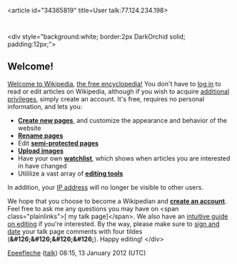 <article id="34365819" title=User talk:77.124.234.198>
	<talkpage id="34365819" title="User talk:77.124.234.198">
&lt;div style=&quot;background:white; border:2px DarkOrchid solid; padding:12px;&quot;&gt;
==Welcome!==
[[Wikipedia:Welcoming committee/Welcome to Wikipedia|Welcome to Wikipedia]], [[Wikipedia|the free encyclopedia!]] You don't have to [[Special:Userlogin|log in]] to read or edit articles on Wikipedia, although if you wish to acquire [[Wikipedia:Why create an account?|additional privileges]], simply create an account.  It's free, requires no personal information, and lets you:
* '''[[Help:Starting a new page|Create new pages]]''', and customize the appearance and behavior of the website
* '''[[Wikipedia:How to rename a page|Rename pages]]'''
* Edit '''[[Wikipedia:Semi-protection policy|semi-protected pages]]'''
* '''[[Special:Upload|Upload images]]'''
* Have your own '''[[Wikipedia:Watchlist|watchlist]]''', which shows when articles you are interested in have changed
* Utililize a vast array of '''[[WP:JS|editing tools]]'''

In addition, your [[IP address]] will no longer be visible to other users.

We hope that you choose to become a Wikipedian and '''[[Special:Userlogin|create an account]]'''. Feel free to ask me any questions you may have on &lt;span class=&quot;plainlinks&quot;&gt;[{{fullurl:User talk:Epeefleche|action=edit&amp;section=new}} my talk page]&lt;/span&gt;. We also have an [[WP:TMM|intuitive guide on editing]] if you're interested. By the way, please make sure to [[Wikipedia:Sign your posts on talk pages|sign and date]] your talk page comments with four tildes ('''&amp;#126;&amp;#126;&amp;#126;&amp;#126;''').  Happy editing!   &lt;/div&gt;
 
[[User:Epeefleche|Epeefleche]] ([[User talk:Epeefleche|talk]]) 08:15, 13 January 2012 (UTC)
	</talkpage>
</article>